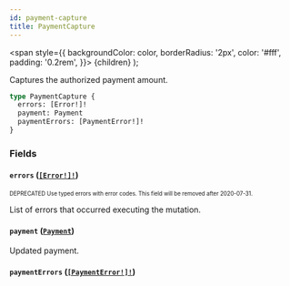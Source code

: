 ```yaml
---
id: payment-capture
title: PaymentCapture
---
```


<span
style={{
      backgroundColor: color,
      borderRadius: '2px',
      color: '#fff',
      padding: '0.2rem',
    }}>
{children}
</span>
);

Captures the authorized payment amount.

```graphql
type PaymentCapture {
  errors: [Error!]!
  payment: Payment
  paymentErrors: [PaymentError!]!
}
```

### Fields

#### `errors` ([`[Error!]!`](/api-reference/objects/error.mdx))

<sub><sup><Tag color="#ffba00">DEPRECATED</Tag> Use typed errors with error codes. This field will be removed after 2020-07-31.</sup></sub>

List of errors that occurred executing the mutation.

#### `payment` ([`Payment`](/api-reference/objects/payment.mdx))

Updated payment.

#### `paymentErrors` ([`[PaymentError!]!`](/api-reference/objects/payment-error.mdx))
